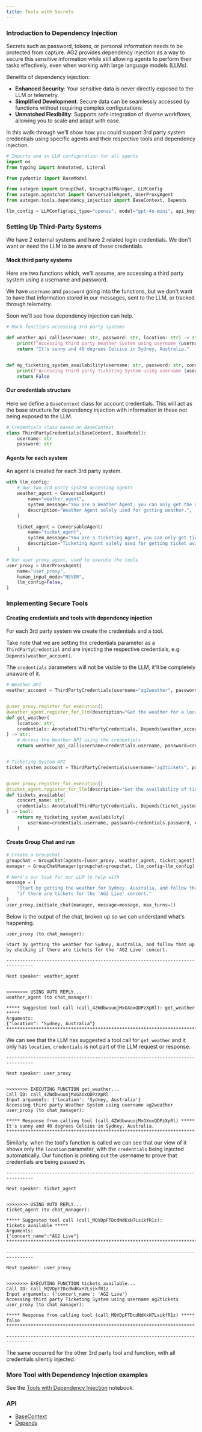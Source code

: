 ```yaml
---
title: Tools with Secrets
---
```


### Introduction to Dependency Injection

Secrets such as password, tokens, or personal information needs to be protected from capture. AG2 provides dependency injection as a way to secure this sensitive information while still allowing agents to perform their tasks effectively, even when working with large language models (LLMs).

Benefits of dependency injection:

- **Enhanced Security**: Your sensitive data is never directly exposed to the LLM or telemetry.
- **Simplified Development**: Secure data can be seamlessly accessed by functions without requiring complex configurations.
- **Unmatched Flexibility**: Supports safe integration of diverse workflows, allowing you to scale and adapt with ease.

In this walk-through we'll show how you could support 3rd party system credentials using specific agents and their respective tools and dependency injection.

```python
# Imports and an LLM configuration for all agents
import os
from typing import Annotated, Literal

from pydantic import BaseModel

from autogen import GroupChat, GroupChatManager, LLMConfig
from autogen.agentchat import ConversableAgent, UserProxyAgent
from autogen.tools.dependency_injection import BaseContext, Depends

llm_config = LLMConfig(api_type="openai", model="gpt-4o-mini", api_key=os.environ["OPENAI_API_KEY"])
```

### Setting Up Third-Party Systems

We have 2 external systems and have 2 related login credentials. We don't want or need the LLM to be aware of these credentials.

#### Mock third party systems
Here are two functions which, we'll assume, are accessing a third party system using a username and password.

We have `username` and `password` going into the functions, but we don't want to have that information stored in our messages, sent to the LLM, or tracked through telemetry.

Soon we'll see how dependency injection can help.
```python
# Mock functions accessing 3rd party systems

def weather_api_call(username: str, password: str, location: str) -> str:
    print(f"Accessing third party Weather System using username {username}")
    return "It's sunny and 40 degrees Celsius in Sydney, Australia."


def my_ticketing_system_availability(username: str, password: str, concert: str) -> bool:
    print(f"Accessing third party Ticketing System using username {username}")
    return False
```

#### Our credentials structure
Here we define a `BaseContext` class for account credentials. This will act as the base structure for dependency injection with information in these not being exposed to the LLM.
```python
# Credentials class based on BaseContext
class ThirdPartyCredentials(BaseContext, BaseModel):
    username: str
    password: str
```

#### Agents for each system
An agent is created for each 3rd party system.

```python
with llm_config:
    # Our two 3rd party system accessing agents
    weather_agent = ConversableAgent(
        name="weather_agent",
        system_message="You are a Weather Agent, you can only get the weather.",
        description="Weather Agent solely used for getting weather.",
    )

    ticket_agent = ConversableAgent(
        name="ticket_agent",
        system_message="You are a Ticketing Agent, you can only get ticket availability.",
        description="Ticketing Agent solely used for getting ticket availability.",
    )

# Our user proxy agent, used to execute the tools
user_proxy = UserProxyAgent(
    name="user_proxy",
    human_input_mode="NEVER",
    llm_config=False,
)
```

### Implementing Secure Tools

#### Creating credentials and tools with dependency injection
For each 3rd party system we create the credentials and a tool.

Take note that we are setting the credentials parameter as a `ThirdPartyCredential` and are injecting the respective credentials, e.g. `Depends(weather_account)`.

The `credentials` parameters will not be visible to the LLM, it'll be completely unaware of it.

```python
# Weather API
weather_account = ThirdPartyCredentials(username="ag2weather", password="wbkvEehV1A")


@user_proxy.register_for_execution()
@weather_agent.register_for_llm(description="Get the weather for a location")
def get_weather(
    location: str,
    credentials: Annotated[ThirdPartyCredentials, Depends(weather_account)],
) -> str:
    # Access the Weather API using the credentials
    return weather_api_call(username=credentials.username, password=credentials.password, location=location)


# Ticketing System API
ticket_system_account = ThirdPartyCredentials(username="ag2tickets", password="EZRIVeVWvA")


@user_proxy.register_for_execution()
@ticket_agent.register_for_llm(description="Get the availability of tickets for a concert")
def tickets_available(
    concert_name: str,
    credentials: Annotated[ThirdPartyCredentials, Depends(ticket_system_account)],
) -> bool:
    return my_ticketing_system_availability(
        username=credentials.username, password=credentials.password, concert=concert_name
    )
```

#### Create Group Chat and run
```python
# Create a GroupChat
groupchat = GroupChat(agents=[user_proxy, weather_agent, ticket_agent], messages=[], max_round=5)
manager = GroupChatManager(groupchat=groupchat, llm_config=llm_config)

# Here's our task for our LLM to help with
message = (
    "Start by getting the weather for Sydney, Australia, and follow that up by checking "
    "if there are tickets for the 'AG2 Live' concert."
)
user_proxy.initiate_chat(manager, message=message, max_turns=1)
```

Below is the output of the chat, broken up so we can understand what's happening.
```console
user_proxy (to chat_manager):

Start by getting the weather for Sydney, Australia, and follow that up by checking if there are tickets for the 'AG2 Live' concert.

--------------------------------------------------------------------------------

Next speaker: weather_agent


>>>>>>>> USING AUTO REPLY...
weather_agent (to chat_manager):

***** Suggested tool call (call_4ZWdbwuuojMxGXoxQDPzXpRl): get_weather *****
Arguments:
{"location": "Sydney, Australia"}
****************************************************************************
```
We can see that the LLM has suggested a tool call for `get_weather` and it only has `location`, `credentials` is not part of the LLM request or response.
```console
--------------------------------------------------------------------------------

Next speaker: user_proxy


>>>>>>>> EXECUTING FUNCTION get_weather...
Call ID: call_4ZWdbwuuojMxGXoxQDPzXpRl
Input arguments: {'location': 'Sydney, Australia'}
Accessing third party Weather System using username ag2weather
user_proxy (to chat_manager):

***** Response from calling tool (call_4ZWdbwuuojMxGXoxQDPzXpRl) *****
It's sunny and 40 degrees Celsius in Sydney, Australia.
**********************************************************************
```
Similarly, when the tool's function is called we can see that our view of it shows only the `location` parameter, with the `credentials` being injected automatically. Our function is printing out the username to prove that credentials are being passed in.
```console
--------------------------------------------------------------------------------

Next speaker: ticket_agent


>>>>>>>> USING AUTO REPLY...
ticket_agent (to chat_manager):

***** Suggested tool call (call_MQVDpFTDcdNdKxH7LsikfR1z): tickets_available *****
Arguments:
{"concert_name":"AG2 Live"}
**********************************************************************************

--------------------------------------------------------------------------------

Next speaker: user_proxy


>>>>>>>> EXECUTING FUNCTION tickets_available...
Call ID: call_MQVDpFTDcdNdKxH7LsikfR1z
Input arguments: {'concert_name': 'AG2 Live'}
Accessing third party Ticketing System using username ag2tickets
user_proxy (to chat_manager):

***** Response from calling tool (call_MQVDpFTDcdNdKxH7LsikfR1z) *****
false
**********************************************************************

--------------------------------------------------------------------------------
```
The same occurred for the other 3rd party tool and function, with all credentials silently injected.

### More Tool with Dependency Injection examples
See the [Tools with Dependency Injection](/docs/use-cases/notebooks/notebooks/tools_dependency_injection) notebook.

### API
- [BaseContext](/docs/api-reference/autogen/tools/BaseContext)
- [Depends](/docs/api-reference/autogen/tools/Depends)
